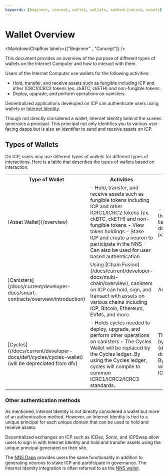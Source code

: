 ```yaml
---
keywords: [beginner, concept, wallet, wallets, authentication, assets]
---
```



# Wallet Overview

<MarkdownChipRow labels={["Beginner" , "Concept"]} />

This document provides an overview of the purpose of different types of wallets on the Internet Computer and how to interact with them. 

Users of the Internet Computer use wallets for the following activities:

- Hold, transfer, and receive assets such as fungible including ICP and other ICRC1/ICRC2 tokens (ex. ckBTC, ckETH) and non-fungible tokens.
- Deploy, upgrade, and perform operations on canisters.

Decentralized applications developed on ICP can authenticate users using wallets or [Internet Identity](/docs/current/developer-docs/identity/internet-identity/overview).

Though not directly considered a wallet, Internet Identity behind the scenes generates a principal. This principal not only identifies you to various user-facing dapps but is also an identifier to send and receive assets on ICP.

## Types of Wallets 

On ICP, users may use different types of wallets for different types of interactions. Here is a table that describes the types of wallets based on interaction:

 <table>
    <tr>
        <th>Type of Wallet</th>
        <th>Activities</th>
        <th>Examples</th>
    </tr>
    <tr>
        <td>[Asset Wallet](/overview)</td>
        <td> - Hold, transfer, and receive assets such as fungible tokens including ICP and other ICRC1/ICRC2 tokens (ex. ckBTC, ckETH) and non-fungible tokens
        - View token holdings
        - Stake ICP and create a neuron to participate in the NNS
        - Can also be used for user based authentication
        </td>
        <td> - Plug, Stoic, Oisy. Please refer to the [Asset Wallets docs for the full list](/docs/current/developer-docs/defi/wallets/overview#third-party-custody) </td>
    </tr>
    <tr>
        <td>[Canisters](/docs/current/developer-docs/smart-contracts/overview/introduction)</td>
        <td>Using [Chain Fusion](/docs/current/developer-docs/multi-chain/overview), canisters on ICP can hold, sign, and transact with assets on various chains including ICP, Bitcoin, Ethereum, EVMs, and more.
        </td>
        <td>Any canister</td>
    </tr>
    <tr>
        <td>[Cycles](//docs/current/developer-docs/defi/cycles/cycles-wallet) (will be depreciated from dfx) </td>
        <td> - Holds cycles needed to deploy, upgrade, and perform other operations on canisters
        - The Cycles Wallet will be replaced by the Cycles ledger. By using the Cycles ledger, cycles will compile to common ICRC1/ICRC2/ICRC3 standards.
        </td>
        <td>The Cycles Wallet will be replaced by the [Cycles ledger](docs/current/developer-docs/defi/cycles/cycles-ledger). By using the Cycles ledger, cycles will compile to common ICRC1/ICRC2/ICRC3 standards.</td>
    </tr>
</table>

### Other authentication methods

As mentioned, Internet Identity is not directly considered a wallet but more of an authentication method. However, an Internet Identity is tied to a unique principal for each unique domain that can be used to hold and receive assets. 

Decentralized exchanges on ICP such as ICDex, Sonic, and ICPSwap allow users to sign in with Internet Identity and hold and transfer assets using the unique principal generated on their site.

The [NNS Dapp](https://nns.ic0.app/) provides users the same functionality in addition to generating neurons to stake ICP and partifcipate in governance. The Internet Identity integration is often referred to as the [NNS wallet](/docs/current/developer-docs/defi/wallets/overview#nns-dapp).